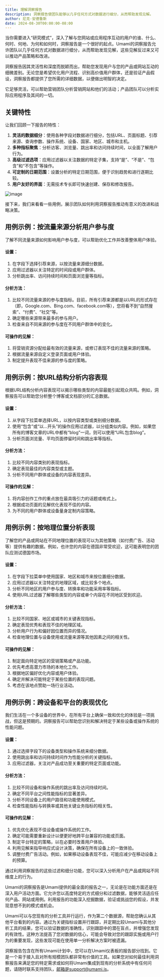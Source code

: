 ```yaml
---
title: 理解洞察报告
description: 洞察报告使团队能够以几乎任何方式对数据进行细分，从而帮助发现见解。
author: 尼克·安德鲁斯
date: 2024-08-30T00:00:00-08:00
---
```


当你需要进入“研究模式”，深入了解与您网站或应用程序互动的用户的谁、什么、何时、何地、为何和如何时，洞察报告是一个很好的起点。Umami的洞察报告允许团队以几乎任何方式对数据进行细分，从而帮助发现见解，这些见解反过来又可以推动产品策略和改进。

洞察报告因其灵活性和深度而脱颖而出，帮助您发现用户与您的产品或网站互动的细微差别。无论您是希望优化用户流程、识别高价值用户群体，还是验证产品假设，洞察报告都提供了您所需的详细数据，以便做出明智的决定。

它足够灵活，可以帮助营销团队分析营销网站和他们的活动；产品团队可以分析实际应用程序及其间的一切。

## 关键特性

让我们回顾一下报告的特性：

1. **灵活的数据细分**：使用各种字段对数据进行细分，包括URL、页面标题、引荐来源、查询参数、操作系统、设备、国家、地区、城市和主机。
2. **多种指标聚焦**：分析访客、浏览量、跳出率和访问持续时间，以全面了解用户行为。
3. **高级过滤选项**：应用过滤器以关注数据的特定子集，支持“是”、“不是”、“包含”和“不包含”等操作。
4. **可定制的日期范围**：设置分析的特定日期范围，便于识别趋势和进行逐期比较。
5. **用户友好的界面**：无需技术专长即可快速创建、保存和修改报告。

![image](/images/blog/screenshot-insights-report.png)

接下来，我们来看看一些用例，展示团队如何利用洞察报告推动有意义的改进和战略决策。

## 用例示例：按流量来源分析用户参与度

了解不同流量来源如何影响用户参与度，可以帮助优化工作并改善整体用户体验。

#### 设置：

1. 在字段下选择引荐来源，以按流量来源细分数据。
2. 应用过滤器以关注特定的时间段或用户群体。
3. 分析跳出率、访问持续时间和页面浏览量等指标。

#### 分析方法：

1. 比较不同流量来源的参与度指标。目前，所有引荐来源都是以URL的形式存在（即，Google.com、Bing.com、facebook.com等），您将看不到“自然搜索”、“付费”、“社交”等。
2. 确定哪些来源带来最多的参与用户。
3. 检查来自不同来源的参与度在不同用户群体中的变化。

#### 可操作的见解：

1. 将营销资源分配给最有效的流量来源，或修订表现不佳的流量来源的策略。
2. 根据流量来源自定义登录页面或用户体验。
3. 制定提升表现不佳来源的参与度的策略。

## 用例示例：按URL结构分析内容表现

根据URL结构分析内容表现可以揭示哪些类型的内容最能引起观众共鸣。例如，洞察报告可以帮助您分析整个博客或文档部分的汇总数据。

#### 设置：

1. 从字段下拉菜单选择URL，以按内容类型或类别细分数据。
2. 使用“包含”或“以...开头”的操作应用过滤器，以分组类似内容。例如，如果您所有的博客文章的URL中都有“blog”一词，则可以使用“URL包含blog”。
3. 分析页面浏览量、平均页面停留时间和跳出率等指标。

#### 分析方法：

1. 比较不同内容类别的表现指标。
2. 确定表现最佳的内容类型或主题。
3. 分析不同用户群体或设备的内容表现差异。

#### 可操作的见解：

1. 将内容创作工作的重点放在最具吸引力的话题或格式上。
2. 根据成功页面的见解优化表现不佳的内容。
3. 为不同的用户群体或设备量身定制内容策略。

## 用例示例：按地理位置分析表现

了解您的产品或网站在不同地理位置的表现可以为其他策略（如付费广告、活动等）提供有趣的数据。例如，也许您的内容在德国非常受欢迎，这可能表明您的团队应测试德国市场。

#### 设置：

1. 在字段下拉菜单中使用国家、地区和城市来按位置细分数据。
2. 应用过滤器以关注特定的地理区域，或比较多个地点。
3. 分析不同地区的用户参与度、转换率和功能采用率等指标。
4. 使用URL过滤器了解哪些类型的内容或单个内容在不同地区受到欢迎。

#### 分析方法：

1. 比较不同国家、地区或城市的关键表现指标。
2. 确定表现优秀和表现不佳的地理区域。
3. 分析用户行为和偏好因位置而异的情况。
4. 检查地理位置与设备使用或流量来源等其他因素之间的相关性。

#### 可操作的见解：

1. 制定面向特定地区的营销策略或产品功能。
2. 优先考虑高潜力市场的本地化工作。
3. 根据地区偏好优化内容或用户体验。
4. 确定并解决可能特定于某些位置的表现问题。
5. 考虑在该地点赞助一场行业活动。

## 用例示例：跨设备和平台的表现优化

我们生活在一个多设备的世界中，在所有平台上确保一致和优化的体验是一项挑战，但这是预期的。洞察报告可以帮助您识别和解决特定于某些设备或操作系统的性能问题。

#### 设置：

1. 通过选择字段下的设备类型和操作系统来细分数据。
2. 使用跳出率和访问持续时间作为性能分析的关键指标。
3. 应用过滤器，关注对产品成功至关重要的特定页面或功能。

#### 分析方法：

1. 比较不同设备和操作系统的跳出率及访问持续时间。
2. 确定不同平台之间性能指标的显著差异。
3. 分析不同设备上的用户路径和功能使用模式。
4. 检查性能指标与转换率或其他关键业务指标的相关性。

#### 可操作的见解：

1. 优先优化表现不佳设备或操作系统的工作。
2. 确定可能需要重新设计以便更好地跨平台兼容的功能或页面。
3. 制定平台特定的策略，以在必要时改善用户体验。
4. 利用见解来指导响应式设计决策，确保在所有设备上的一致体验。
5. 调整付费广告活动。例如，如果移动设备表现不佳，可能应减少在移动设备上的预算。

通过利用洞察报告的这些过滤和细分功能，您可以深入分析用户在产品或网站不同维度上的行为。

Umami的洞察报告是Umami提供的最全面的报告之一，无论是在功能方面还是在深入用户活动方面。它允许您以高度特定的方式细分和过滤数据，能够灵活适应任何产品、网站或用例。利用报告的功能深入挖掘数据，验证或挑战您的假设，并发现意想不到的模式或机会。

Umami可以与您现有的分析工具并行运行，作为第二个数据源，帮助您确认从其他平台看到的内容。通过为关键指标设置并行跟踪，并定期比较Umami与其他分析工具的结果，您可以验证数据的准确性，识别跟踪中的潜在盲点，并增强您发现的有效性。这种方法提高了您对数据的信心，可能会导致对您的跟踪实施或用户行为的重要发现，这些发现可能在使用单一分析解决方案时被遗漏。

洞察报告包含在所有Umami计划中，您可以在Umami仪表板的报告部分找到。它是一个易于接入且对所有规模团队都非常有价值的工具。如果您对如何最佳利用洞察报告来满足您的特定需求或如何将Umami集成到现有的分析系统中有任何问题，请随时联系支持团队，邮箱是support@umami.is。